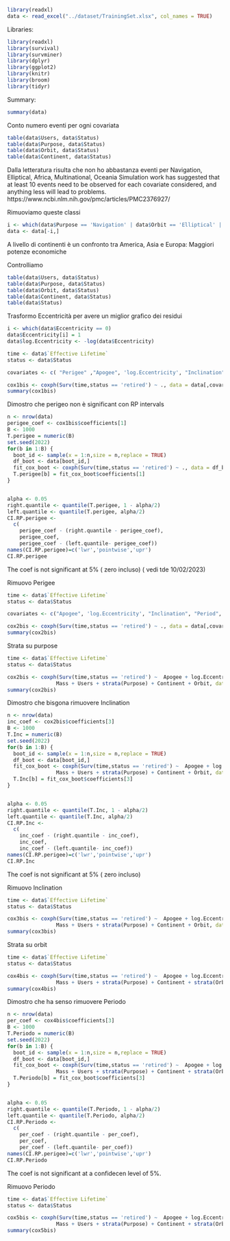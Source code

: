 ```r
library(readxl)
data <- read_excel("../dataset/TrainingSet.xlsx", col_names = TRUE)
```

Libraries:
```r
library(readxl)
library(survival)
library(survminer)
library(dplyr) 
library(ggplot2)
library(knitr)
library(broom)
library(tidyr)
```

Summary:
```r
summary(data)
```
Conto numero eventi per ogni covariata
```r
table(data$Users, data$Status)
table(data$Purpose, data$Status)
table(data$Orbit, data$Status)
table(data$Continent, data$Status)


```
Dalla letteratura risulta che non ho abbastanza eventi per Navigation, Elliptical, Africa, Multinational, Oceania
Simulation work has suggested that at least 10 events need to be observed for each covariate considered, and anything less will lead to problems.
https://www.ncbi.nlm.nih.gov/pmc/articles/PMC2376927/

Rimuoviamo queste classi
```r
i <- which(data$Purpose == 'Navigation' | data$Orbit == 'Elliptical' | data$Continent == 'Africa' | data$Continent == 'Multinational' | data$Continent == 'Oceania' )
data <- data[-i,]
```

A livello di continenti è un confronto tra America, Asia e Europa: Maggiori potenze economiche 

Controlliamo
```r
table(data$Users, data$Status)
table(data$Purpose, data$Status)
table(data$Orbit, data$Status)
table(data$Continent, data$Status)
table(data$Status)
```


Trasformo Eccentricità per avere un miglior grafico dei residui
```r
i <- which(data$Eccentricity == 0)
data$Eccentricity[i] = 1
data$log.Eccentricity <- -log(data$Eccentricity)
```


```r
time <- data$`Effective Lifetime`
status <- data$Status

covariates <- c( "Perigee" ,"Apogee", 'log.Eccentricity', "Inclination", "Period", "Mass", "Users", "Purpose", "Continent", "Orbit")

cox1bis <- coxph(Surv(time,status == 'retired') ~ ., data = data[,covariates])
summary(cox1bis)

```


Dimostro che perigeo non è significant con RP intervals

```r
n <- nrow(data)
perigee_coef <- cox1bis$coefficients[1]
B <- 1000
T.perigee = numeric(B)
set.seed(2022)
for(b in 1:B) {
  boot_id <- sample(x = 1:n,size = n,replace = TRUE)
  df_boot <- data[boot_id,]
  fit_cox_boot <- coxph(Surv(time,status == 'retired') ~ ., data = df_boot[,covariates])
  T.perigee[b] = fit_cox_boot$coefficients[1]
}


alpha <- 0.05
right.quantile <- quantile(T.perigee, 1 - alpha/2)
left.quantile <- quantile(T.perigee, alpha/2)
CI.RP.perigee <-
  c(
    perigee_coef - (right.quantile - perigee_coef),
    perigee_coef,
    perigee_coef - (left.quantile- perigee_coef))
names(CI.RP.perigee)=c('lwr','pointwise','upr')
CI.RP.perigee

```
The coef is not significant at 5% ( zero incluso) ( vedi tde 10/02/2023)

Rimuovo Perigee
```r
time <- data$`Effective Lifetime`
status <- data$Status

covariates <- c("Apogee", 'log.Eccentricity', "Inclination", "Period", "Mass", "Users", "Purpose", "Continent", "Orbit")

cox2bis <- coxph(Surv(time,status == 'retired') ~ ., data = data[,covariates])
summary(cox2bis)

```

Strata su purpose
```r
time <- data$`Effective Lifetime`
status <- data$Status

cox2bis <- coxph(Surv(time,status == 'retired') ~  Apogee + log.Eccentricity + Inclination + Period +
                Mass + Users + strata(Purpose) + Continent + Orbit, data = data)
summary(cox2bis)

```

Dimostro che bisgona rimuovere Inclination

```r
n <- nrow(data)
inc_coef <- cox2bis$coefficients[3]
B <- 1000
T.Inc = numeric(B)
set.seed(2022)
for(b in 1:B) {
  boot_id <- sample(x = 1:n,size = n,replace = TRUE)
  df_boot <- data[boot_id,]
  fit_cox_boot <- coxph(Surv(time,status == 'retired') ~  Apogee + log.Eccentricity + Inclination + Period +
                Mass + Users + strata(Purpose) + Continent + Orbit, data = df_boot)
  T.Inc[b] = fit_cox_boot$coefficients[3]
}


alpha <- 0.05
right.quantile <- quantile(T.Inc, 1 - alpha/2)
left.quantile <- quantile(T.Inc, alpha/2)
CI.RP.Inc <-
  c(
    inc_coef - (right.quantile - inc_coef),
    inc_coef,
    inc_coef - (left.quantile- inc_coef))
names(CI.RP.perigee)=c('lwr','pointwise','upr')
CI.RP.Inc

```
The coef is not significant at 5% ( zero incluso)


Rimuovo Inclination
```r
time <- data$`Effective Lifetime`
status <- data$Status

cox3bis <- coxph(Surv(time,status == 'retired') ~  Apogee + log.Eccentricity  + Period +
                Mass + Users + strata(Purpose) + Continent + Orbit, data = data)
summary(cox3bis)

```

Strata su orbit

```r
time <- data$`Effective Lifetime`
status <- data$Status

cox4bis <- coxph(Surv(time,status == 'retired') ~  Apogee + log.Eccentricity  + Period +
                Mass + Users + strata(Purpose) + Continent + strata(Orbit), data = data)
summary(cox4bis)

```

Dimostro che ha senso rimuovere Periodo

```r
n <- nrow(data)
per_coef <- cox4bis$coefficients[3]
B <- 1000
T.Periodo = numeric(B)
set.seed(2022)
for(b in 1:B) {
  boot_id <- sample(x = 1:n,size = n,replace = TRUE)
  df_boot <- data[boot_id,]
  fit_cox_boot <- coxph(Surv(time,status == 'retired') ~  Apogee + log.Eccentricity  + Period +
                Mass + Users + strata(Purpose) + Continent + strata(Orbit), data = df_boot)
  T.Periodo[b] = fit_cox_boot$coefficients[3]
}


alpha <- 0.05
right.quantile <- quantile(T.Periodo, 1 - alpha/2)
left.quantile <- quantile(T.Periodo, alpha/2)
CI.RP.Periodo <-
  c(
    per_coef - (right.quantile - per_coef),
    per_coef,
    per_coef - (left.quantile- per_coef))
names(CI.RP.perigee)=c('lwr','pointwise','upr')
CI.RP.Periodo

```
The coef is not significant at a confidecen level of 5%.


Rimuovo Periodo

```r
time <- data$`Effective Lifetime`
status <- data$Status

cox5bis <- coxph(Surv(time,status == 'retired') ~  Apogee + log.Eccentricity   +
                Mass + Users + strata(Purpose) + Continent + strata(Orbit), data = data)
summary(cox5bis)

```



